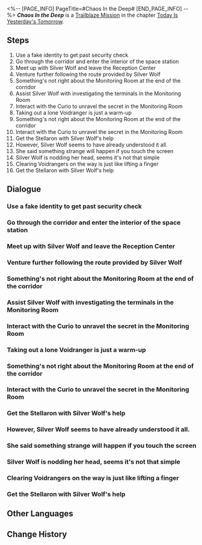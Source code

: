 <%-- [PAGE_INFO]
PageTitle=#Chaos In the Deep#
[END_PAGE_INFO] --%>
{{Stub|Dialogue, characters, and location(s)}}
{{Mission Infobox
|id            = 1000101
|title         = 
|image         = Mission Chaos In the Deep.png
|type          = Trailblaze
|event_name    = 
|chapter       = Today Is Yesterday's Tomorrow
|requirements  = 
|summary       = The woman sauntering elegantly across the invasion site is a mystery. She mocks the victims, while also ruthlessly eliminating their oppressors.<br />Over their comms, the mysterious helper reveals that the two seem to have some sort of agenda.<br />They are fully aware that they are not the protagonists of this story.<br />Now that everything is ready, it is time to awaken and embark on your journey.
|characters    = <!--characters that appear in this mission-->
|startLocation = <!--location as it intially appears on the mission screen-->
|world         = <!--i.e. Penacony-->
|area          = <!--i.e. A Child's Dream-->
|prev          = 
|next          = Eye of the Storm
|exp           = 600
|credits       = 5000
|stellarJade   = 
|other         = {{Card List||delim=;}}
}}
'''''Chaos In the Deep''''' is a [[Trailblaze Mission]] in the chapter [[Today Is Yesterday's Tomorrow]].

==Steps==
# Use a fake identity to get past security check
# Go through the corridor and enter the interior of the space station
# Meet up with Silver Wolf and leave the Reception Center
# Venture further following the route provided by Silver Wolf
# Something's not right about the Monitoring Room at the end of the corridor
# Assist Silver Wolf with investigating the terminals in the Monitoring Room
# Interact with the Curio to unravel the secret in the Monitoring Room
# Taking out a lone Voidranger is just a warm-up
# Something's not right about the Monitoring Room at the end of the corridor
# Interact with the Curio to unravel the secret in the Monitoring Room
# Get the Stellaron with Silver Wolf's help
# However, Silver Wolf seems to have already understood it all.
# She said something strange will happen if you touch the screen
# Silver Wolf is nodding her head, seems it's not that simple
# Clearing Voidrangers on the way is just like lifting a finger
# Get the Stellaron with Silver Wolf's help

<!--
==Gameplay Notes==

--><!--
==Trial Character==

-->
==Dialogue==
{{Stub Dialogue}}
===Use a fake identity to get past security check===
{{Mission Description|type=trailblaze|location=<!--to be added-->|The woman sauntering elegantly across the invasion site is a mystery. She mocks the victims, while also ruthlessly eliminating their oppressors.<br /> Over their comms, the mysterious helper revealed that the two seem to have some sort of agenda.<br />Is their presence a sign of more chaos to come? Or is it the start of a new story?}}
{{Dialogue Start}}
:{{tx}}
{{Dialogue End}}

===Go through the corridor and enter the interior of the space station===
{{Mission Description|type=trailblaze|location=<!--to be added-->|update|The woman sauntering elegantly across the invasion site is a mystery. She mocks the victims, while also ruthlessly eliminating their oppressors.<br /> Over their comms, the mysterious helper revealed that the two seem to have some sort of agenda.<br />Is their presence a sign of more chaos to come? Or is it the start of a new story?}}
{{Dialogue Start}}
:{{tx}}
{{Dialogue End}}

===Meet up with Silver Wolf and leave the Reception Center===
{{Mission Description|type=trailblaze|location=<!--to be added-->|update|The woman's helper emerges from the darkness and steps forward. This young-looking girl seems to have found the information she was looking for in the space station's database.<br />The target is the room in the depths of the corridor.<br />"Is that where the Stellaron is?" "It can tell us where the Stellaron is."}}
{{Dialogue Start}}
:{{tx}}
{{Dialogue End}}

===Venture further following the route provided by Silver Wolf===
{{Mission Description|type=trailblaze|location=<!--to be added-->|update|The woman's helper emerges from the darkness and steps forward. This young-looking girl seems to have found the information she was looking for in the space station's database.<br />The target is the room in the depths of the corridor.<br />"Is that where the Stellaron is?" "It can tell us where the Stellaron is."}}
{{Dialogue Start}}
:{{tx}}
{{Dialogue End}}

===Something's not right about the Monitoring Room at the end of the corridor===
{{Mission Description|type=trailblaze|location=<!--to be added-->|update|The woman's helper emerges from the darkness and steps forward. This young-looking girl seems to have found the information she was looking for in the space station's database.<br />The target is the room in the depths of the corridor.<br />"Is that where the Stellaron is?" "It can tell us where the Stellaron is."}}
{{Dialogue Start}}
:{{tx}}
{{Dialogue End}}

===Assist Silver Wolf with investigating the terminals in the Monitoring Room===
{{Mission Description|type=trailblaze|location=<!--to be added-->|update|The two arrive at the Monitoring Room to find a maze left by the absent space station's owner.<br />"Using a Curio to hide another Curio sounds like something she would do."<br />But oftentimes, knowing the way does not equate to knowing how it ends.}}
{{Dialogue Start}}
:{{tx}}
{{Dialogue End}}

===Interact with the Curio to unravel the secret in the Monitoring Room===
{{Mission Description|type=trailblaze|location=<!--to be added-->|update|The two arrive at the Monitoring Room to find a maze left by the absent space station's owner.<br />"Using a Curio to hide another Curio sounds like something she would do."<br />But oftentimes, knowing the way does not equate to knowing how it ends.}}
{{Dialogue Start}}
:{{tx}}
{{Dialogue End}}

===Taking out a lone Voidranger is just a warm-up===
{{Mission Description|type=trailblaze|location=<!--to be added-->|update|The woman sauntering elegantly across the invasion site is a mystery. She mocks the victims, while also ruthlessly eliminating their oppressors.<br /> Over their comms, the mysterious helper revealed that the two seem to have some sort of agenda.<br />Is their presence a sign of more chaos to come? Or is it the start of a new story?}}
{{Dialogue Start}}
:{{tx}}
{{Dialogue End}}

===Something's not right about the Monitoring Room at the end of the corridor===
{{Mission Description|type=trailblaze|location=<!--to be added-->|update|The woman's helper emerges from the darkness and steps forward. This young-looking girl seems to have found the information she was looking for in the space station's database.<br />The target is the room in the depths of the corridor.<br />"Is that where the Stellaron is?" "It can tell us where the Stellaron is."}}
{{Dialogue Start}}
:{{tx}}
{{Dialogue End}}

===Interact with the Curio to unravel the secret in the Monitoring Room===
{{Mission Description|type=trailblaze|location=<!--to be added-->|update|The two arrive at the Monitoring Room to find a maze left by the absent space station's owner.<br />"Using a Curio to hide another Curio sounds like something she would do."<br />But oftentimes, knowing the way does not equate to knowing how it ends.}}
{{Dialogue Start}}
:{{tx}}
{{Dialogue End}}

===Get the Stellaron with Silver Wolf's help===
{{Mission Description|type=trailblaze|location=<!--to be added-->|update|In the end, the woman slowly reaches out her hand toward the Stellaron.<br />She is well aware she is not the protagonist of this story.<br />Well then, the preparations have been made. It's time to wake up and set off on your journey.}}
{{Dialogue Start}}
:{{tx}}
{{Dialogue End}}

===However, Silver Wolf seems to have already understood it all.===
{{Mission Description|type=trailblaze|location=<!--to be added-->|update|The two arrive at the Monitoring Room to find a maze left by the absent space station's owner.<br />"Using a Curio to hide another Curio sounds like something she would do."<br />But oftentimes, knowing the way does not equate to knowing how it ends.}}
{{Dialogue Start}}
:{{tx}}
{{Dialogue End}}

===She said something strange will happen if you touch the screen===
{{Mission Description|type=trailblaze|location=<!--to be added-->|update|The two arrive at the Monitoring Room to find a maze left by the absent space station's owner.<br />"Using a Curio to hide another Curio sounds like something she would do."<br />But oftentimes, knowing the way does not equate to knowing how it ends.}}
{{Dialogue Start}}
:{{tx}}
{{Dialogue End}}

===Silver Wolf is nodding her head, seems it's not that simple===
{{Mission Description|type=trailblaze|location=<!--to be added-->|update|The two arrive at the Monitoring Room to find a maze left by the absent space station's owner.<br />"Using a Curio to hide another Curio sounds like something she would do."<br />But oftentimes, knowing the way does not equate to knowing how it ends.}}
{{Dialogue Start}}
:{{tx}}
{{Dialogue End}}

===Clearing Voidrangers on the way is just like lifting a finger===
{{Mission Description|type=trailblaze|location=<!--to be added-->|update|The woman's helper emerges from the darkness and steps forward. This young-looking girl seems to have found the information she was looking for in the space station's database.<br />The target is the room in the depths of the corridor.<br />"Is that where the Stellaron is?" "It can tell us where the Stellaron is."}}
{{Dialogue Start}}
:{{tx}}
{{Dialogue End}}

===Get the Stellaron with Silver Wolf's help===
{{Mission Description|type=trailblaze|location=<!--to be added-->|update|In the end, the woman slowly reaches out her hand toward the Stellaron.<br />She is well aware she is not the protagonist of this story.<br />Well then, the preparations have been made. It's time to wake up and set off on your journey.}}
{{Dialogue Start}}
:{{tx}}
{{Dialogue End}}

==Other Languages==
{{Other Languages
|en   = Chaos In the Deep
|zhs  = 混乱行至深处
|zht  = 混亂行至深處
|ja   = 混乱は奥底に至る
|ko   = 깊은 곳에 이른 혼란
|es   = Caos en la profundidad
|fr   = Chaos dans les profondeurs
|ru   = Хаос глубин
|th   = อลวนสุดห้วงลึก
|vi   = Đi Đến Nơi Tận Cùng
|de   = Chaos der Tiefe
|id   = Kekacauan Mengakar
|pt   = Caos nas Profundezas
}}

==Change History==
{{Change History|1.0}}
